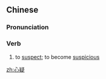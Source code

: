 ==Chinese==
{{zh-forms}}

===Pronunciation===
{{zh-pron
|m=xīnyí
|c=sam1 ji4
|cat=v
}}

===Verb===
{{zh-verb}}

# {{lb|zh|literary}} to [[suspect]]; to become [[suspicious]]

[[zh:心疑]]